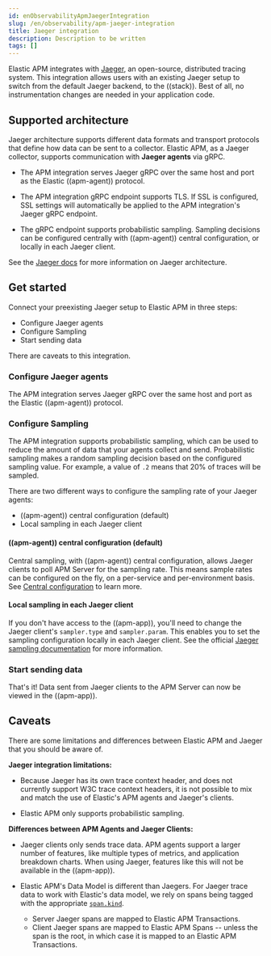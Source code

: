 ```yaml
---
id: enObservabilityApmJaegerIntegration
slug: /en/observability/apm-jaeger-integration
title: Jaeger integration
description: Description to be written
tags: []
---
```



<div id="apm-jaeger-integration"></div>

Elastic APM integrates with [Jaeger](https://www.jaegertracing.io/), an open-source, distributed tracing system.
This integration allows users with an existing Jaeger setup to switch from the default Jaeger backend,
to the ((stack)).
Best of all, no instrumentation changes are needed in your application code.

<div id="apm-jaeger-architecture"></div>

## Supported architecture

Jaeger architecture supports different data formats and transport protocols
that define how data can be sent to a collector. Elastic APM, as a Jaeger collector,
supports communication with **Jaeger agents** via gRPC.

* The APM integration serves Jaeger gRPC over the same host and port as the Elastic ((apm-agent)) protocol.

* The APM integration gRPC endpoint supports TLS. If SSL is configured,
    SSL settings will automatically be applied to the APM integration's Jaeger gRPC endpoint.

* The gRPC endpoint supports probabilistic sampling.
    Sampling decisions can be configured <DocLink id="enObservabilityApmJaegerIntegration" section="((apm-agent))-central-configuration-default">centrally</DocLink> with ((apm-agent)) central configuration, or <DocLink id="enObservabilityApmJaegerIntegration" section="local-sampling-in-each-jaeger-client">locally</DocLink> in each Jaeger client.

See the [Jaeger docs](https://www.jaegertracing.io/docs/1.27/architecture)
for more information on Jaeger architecture.

<div id="apm-get-started-jaeger"></div>

## Get started

Connect your preexisting Jaeger setup to Elastic APM in three steps:

* <DocLink id="enObservabilityApmJaegerIntegration" section="configure-jaeger-agents">Configure Jaeger agents</DocLink>
* <DocLink id="enObservabilityApmJaegerIntegration" section="configure-sampling">Configure Sampling</DocLink>
* <DocLink id="enObservabilityApmJaegerIntegration" section="start-sending-data">Start sending data</DocLink>

<DocCallOut title="Important" color="warning">
There are <DocLink id="enObservabilityApmJaegerIntegration" section="caveats">caveats</DocLink> to this integration.
</DocCallOut>

<div id="apm-configure-agent-client-jaeger"></div>

### Configure Jaeger agents

The APM integration serves Jaeger gRPC over the same host and port as the Elastic ((apm-agent)) protocol.

<JaegerWidget />

<div id="apm-configure-sampling-jaeger"></div>

### Configure Sampling

The APM integration supports probabilistic sampling, which can be used to reduce the amount of data that your agents collect and send.
Probabilistic sampling makes a random sampling decision based on the configured sampling value.
For example, a value of `.2` means that 20% of traces will be sampled.

There are two different ways to configure the sampling rate of your Jaeger agents:

* <DocLink id="enObservabilityApmJaegerIntegration" section="((apm-agent))-central-configuration-default">((apm-agent)) central configuration (default)</DocLink>
* <DocLink id="enObservabilityApmJaegerIntegration" section="local-sampling-in-each-jaeger-client">Local sampling in each Jaeger client</DocLink>

<div id="apm-configure-sampling-central-jaeger"></div>

#### ((apm-agent)) central configuration (default)

Central sampling, with ((apm-agent)) central configuration,
allows Jaeger clients to poll APM Server for the sampling rate.
This means sample rates can be configured on the fly, on a per-service and per-environment basis.
See [Central configuration](((kibana-ref))/agent-configuration.html) to learn more.

<div id="apm-configure-sampling-local-jaeger"></div>

#### Local sampling in each Jaeger client

If you don't have access to the ((apm-app)),
you'll need to change the Jaeger client's `sampler.type` and `sampler.param`.
This enables you to set the sampling configuration locally in each Jaeger client.
See the official [Jaeger sampling documentation](https://www.jaegertracing.io/docs/1.27/sampling/)
for more information.

<div id="apm-configure-start-jaeger"></div>

### Start sending data

That's it! Data sent from Jaeger clients to the APM Server can now be viewed in the ((apm-app)).

<div id="apm-caveats-jaeger"></div>

## Caveats

There are some limitations and differences between Elastic APM and Jaeger that you should be aware of.

**Jaeger integration limitations:**

* Because Jaeger has its own trace context header, and does not currently support W3C trace context headers,
    it is not possible to mix and match the use of Elastic's APM agents and Jaeger's clients.

* Elastic APM only supports probabilistic sampling.

**Differences between APM Agents and Jaeger Clients:**

* Jaeger clients only sends trace data.
    APM agents support a larger number of features, like
    multiple types of metrics, and application breakdown charts.
    When using Jaeger, features like this will not be available in the ((apm-app)).

* Elastic APM's <DocLink id="enObservabilityApmDataModel">Data Model</DocLink> is different than Jaegers.
    For Jaeger trace data to work with Elastic's data model, we rely on spans being tagged with the appropriate
    [`span.kind`](https://github.com/opentracing/specification/blob/master/semantic_conventions.md).

    * Server Jaeger spans are mapped to Elastic APM <DocLink id="enObservabilityApmDataModelTransactions">Transactions</DocLink>.
    * Client Jaeger spans are mapped to Elastic APM <DocLink id="enObservabilityApmDataModelSpans">Spans</DocLink> -- unless the span is the root, in which case it is mapped to an Elastic APM <DocLink id="enObservabilityApmDataModelTransactions">Transactions</DocLink>.

